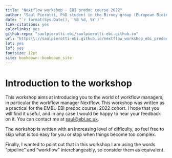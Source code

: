 ```yaml
---
title: "Nextflow workshop - EBI predoc course 2022"
author: "Saul Pierotti, PhD student in the Birney group (European Bioinformatics Institute)"
date: "`r format(Sys.Date(), '%B %d, %Y')`"
link-citations: yes
colorlinks: yes
github-repo: "saulpierotti-ebi/saulpierotti-ebi.github.io"
url: "https\\://saulpierotti-ebi.github.io/nextflow_workshop_ebi_predoc_course_2022/"
lot: yes
lof: yes
fontsize: 12pt
site: bookdown::bookdown_site
---
```


# Introduction to the workshop {-}

This workshop aims at introducing you to the world of workflow managers, in particular the workflow manager Nextflow.
This workshop was written as a practical for the EMBL-EBI predoc course, 2022 cohort.
I hope that you will find it useful, and in any case I would be happy to hear your feedback on it.
You can contact me at [saul@ebi.ac.uk](mailto:saul@ebi.ac.uk).

The workshop is written with an increasing level of difficulty, so feel free to skip what is too easy for you or stop when things become too complex.

Finally, I wanted to point out that in this workshop I am using the words "pipeline" and "workflow" interchangeably, so consider them as equivalent.
